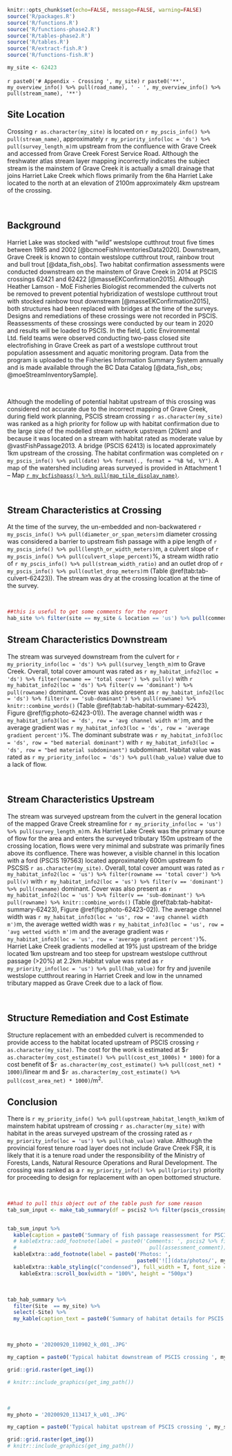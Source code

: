 
```r
knitr::opts_chunk$set(echo=FALSE, message=FALSE, warning=FALSE)
source('R/packages.R')
source('R/functions.R')
source('R/functions-phase2.R')
source('R/tables-phase2.R')
source('R/tables.R')
source('R/extract-fish.R')
source('R/functions-fish.R')


```



```r
my_site <- 62423
```


`r paste0('# Appendix - Crossing ', my_site)`{-} 
`r paste0('**', my_overview_info() %>% pull(road_name), ' - ', my_overview_info() %>% pull(stream_name), '**')`


## Site Location {-}

Crossing `r as.character(my_site)` is located on `r my_pscis_info() %>% pull(stream_name)`, approximately `r my_priority_info(loc = 'ds') %>% pull(survey_length_m)`m upstream from the confluence with Grave Creek and accessed from Grave Creek Forest Service Road.  Although the freshwater atlas stream layer mapping incorrectly indicates the subject stream is the mainstem of Grave Creek it is actually a small drainage that joins Harriet Lake Creek which flows primarily from the 6ha Harriet Lake located to the north at an elevation of 2100m approximately 4km upstream of the crossing.

<br>

## Background {-}

Harriet Lake was stocked with "wild" westslope cutthrout trout five times between 1985 and 2002 [@bcmoeFishInventoriesData2020].  Downstream, Grave Creek is known to contain westslope cutthrout trout, rainbow trout and bull trout [@data_fish_obs]. Two habitat confirmation assessments were conducted downstream on the mainstem of Grave Creek in 2014 at PSCIS crossings 62421 and 62422 [@masseEKConfirmation2015]. Although Heather Lamson - MoE Fisheries Biologist recommended the culverts not be removed to prevent potential hybridization of westslope cutthrout trout with stocked rainbow trout downstream [@masseEKConfirmation2015], both structures had been replaced with bridges at the time of the surveys. Designs and remediations of these crossings were not recorded in PSCIS. Reassessments of these crossings were conducted by our team in 2020 and results will be loaded to PSCIS. In the field, Lotic Environmental Ltd. field teams were observed conducting two-pass closed site electrofishing in Grave Creek as part of a westslope cutthrout trout population assessment and aquatic monitoring program. Data from the program is uploaded to the Fisheries Information Summary System annually and is made available through the BC Data Catalog [@data_fish_obs; @moeStreamInventorySample].

<br>

 
Although the modelling of potential habitat upstream of this crossing was considered not accurate due to the incorrect mapping of Grave Creek, during field work planning, PSCIS stream crossing `r as.character(my_site)` was ranked as a high priority for follow up with habitat confirmation due to the large size of the modelled stream network upstream (20km) and because it was located on a stream with habitat rated as moderate value by @vastFishPassage2013. A bridge (PSCIS 62413) is located approximately 1km upstream of the crossing. The habitat confirmation was completed on `r my_pscis_info() %>% pull(date) %>% format(., format = "%B %d, %Y")`.  A map of the watershed including areas surveyed is provided in Attachment 1 – Map [`r my_bcfishpass() %>% pull(map_tile_display_name)`](`r my_mapsheet()`).

<br>


## Stream Characteristics at Crossing {-}

At the time of the survey, the un-embedded and non-backwatered `r my_pscis_info() %>% pull(diameter_or_span_meters)`m diameter crossing was considered a barrier to upstream fish passage with a pipe length of `r my_pscis_info() %>% pull(length_or_width_meters)`m, a culvert slope of `r my_pscis_info() %>% pull(culvert_slope_percent)`%, a stream width ratio of `r my_pscis_info() %>% pull(stream_width_ratio)` and an outlet drop of `r my_pscis_info() %>% pull(outlet_drop_meters)`m (Table \@ref(tab:tab-culvert-62423)). The stream was dry at the crossing location at the time of the survey. 

<br>


```r
##this is useful to get some comments for the report
hab_site %>% filter(site == my_site & location == 'us') %>% pull(comments)

```
## Stream Characteristics Downstream {-}

The stream was surveyed downstream from the culvert for `r my_priority_info(loc = 'ds') %>% pull(survey_length_m)`m to Grave Creek. Overall, total cover amount was rated as `r my_habitat_info2(loc = 'ds') %>% filter(rowname == 'total cover') %>% pull(v)` with  `r my_habitat_info2(loc = 'ds') %>% filter(v == 'dominant') %>% pull(rowname)` dominant. Cover was also present as `r my_habitat_info2(loc = 'ds') %>% filter(v == 'sub-dominant') %>% pull(rowname) %>% knitr::combine_words()` (Table \@ref(tab:tab-habitat-summary-62423), Figure \@ref(fig:photo-62423-01)). The average channel width was `r my_habitat_info3(loc = 'ds', row = 'avg channel width m')`m, and the average gradient was `r my_habitat_info3(loc = 'ds', row = 'average gradient percent')`%.  The dominant substrate was `r my_habitat_info3(loc = 'ds', row = "bed material dominant")` with `r my_habitat_info3(loc = 'ds', row = "bed material subdominant")` subdominant. Habitat value was rated as `r my_priority_info(loc = 'ds') %>% pull(hab_value)` value due to a lack of flow.  

<br>

## Stream Characteristics Upstream {-}

The stream was surveyed upstream from the culvert in the general location of the mapped Grave Creek streamline for `r my_priority_info(loc = 'us') %>% pull(survey_length_m)`m. As Harriet Lake Creek was the primary source of flow for the area and enters the surveyed tributary 150m upstream of the crossing location, flows were very minimal and substrate was primarily fines above its confluence. There was however, a visible channel in this location with a ford (PSCIS 197563) located approximately 600m upstream fo PSCSIS `r as.character(my_site)`. Overall, total cover amount was rated as `r my_habitat_info2(loc = 'us') %>% filter(rowname == 'total cover') %>% pull(v)` with  `r my_habitat_info2(loc = 'us') %>% filter(v == 'dominant') %>% pull(rowname)` dominant. Cover was also present as `r my_habitat_info2(loc = 'us') %>% filter(v == 'sub-dominant') %>% pull(rowname) %>% knitr::combine_words()` (Table \@ref(tab:tab-habitat-summary-62423), Figure \@ref(fig:photo-62423-02)). The average channel width was `r my_habitat_info3(loc = 'us', row = 'avg channel width m')`m, the average wetted width was `r my_habitat_info3(loc = 'us', row = 'avg wetted width m')`m and the average gradient was `r my_habitat_info3(loc = 'us', row = 'average gradient percent')`%.  Harriet Lake Creek  gradients modelled at 19% just upstream of the bridge located 1km upstream and too steep for upstream westslope cutthrout passage (>20%) at 2.2km.Habitat value was rated as `r my_priority_info(loc = 'us') %>% pull(hab_value)` for fry and juvenile westslope cutthrout rearing in Harriet Creek and low in the unnamed tributary mapped as Grave Creek due to a lack of flow. 


<br>

## Structure Remediation and Cost Estimate {-}

Structure replacement with an embedded culvert is recommended to provide access to the habitat located upstream of PSCIS crossing `r as.character(my_site)`.  The cost for the work is estimated at \$`r as.character(my_cost_estimate() %>% pull(cost_est_1000s) * 1000)` for a cost benefit of \$`r as.character(my_cost_estimate() %>% pull(cost_net) * 1000)`/linear m and \$`r as.character(my_cost_estimate() %>% pull(cost_area_net) * 1000)`/m^2^.


## Conclusion {-}

There is `r my_priority_info() %>% pull(upstream_habitat_length_km)`km of mainstem habitat upstream of crossing `r as.character(my_site)` with habitat in the areas surveyed upstream of the crossing rated as `r my_priority_info(loc = 'us') %>% pull(hab_value)` value. Although the provincial forest tenure road layer does not include Grave Creek FSR, it is likely that it is a tenure road under the responsibility of the Ministry of Forests, Lands, Natural Resource Operations and Rural Development.  The crossing was ranked as a `r my_priority_info() %>% pull(priority)` priority for proceeding to design for replacement with an open bottomed structure.

<br>

```r
##had to pull this object out of the table push for some reason
tab_sum_input <- make_tab_summary(df = pscis2 %>% filter(pscis_crossing_id == my_site))


tab_sum_input %>% 
  kable(caption = paste0('Summary of fish passage reassessment for PSCIS crossing ', my_site, '.')) %>% 
  # kableExtra::add_footnote(label = paste0('Comments: ', pscis2 %>% filter(pscis_crossing_id == my_site) %>%
  #                                           pull(assessment_comment)), notation = 'none') %>% #this grabs the comments out
  kableExtra::add_footnote(label = paste0('Photos: ', 
                                          paste0('![](data/photos/', my_site, '/crossing_all.JPG)')), notation = 'none') %>% 
  kableExtra::kable_styling(c("condensed"), full_width = T, font_size = 11) %>%
    kableExtra::scroll_box(width = "100%", height = "500px")

```

<br>

```r
tab_hab_summary %>% 
  filter(Site  == my_site) %>% 
  select(-Site) %>% 
  my_kable(caption_text = paste0('Summary of habitat details for PSCIS crossing ', my_site, '.'))

```


<br>

```r
my_photo = '20200920_110902_k_d01_.JPG'

my_caption = paste0('Typical habitat downstream of PSCIS crossing ', my_site, '.')

grid::grid.raster(get_img())

# knitr::include_graphics(get_img_path())
```

<br>

```r

# 
my_photo = '20200920_113417_k_u01_.JPG'

my_caption = paste0('Typical habitat upstream of PSCIS crossing ', my_site, '.')

grid::grid.raster(get_img())
# knitr::include_graphics(get_img_path())
```

